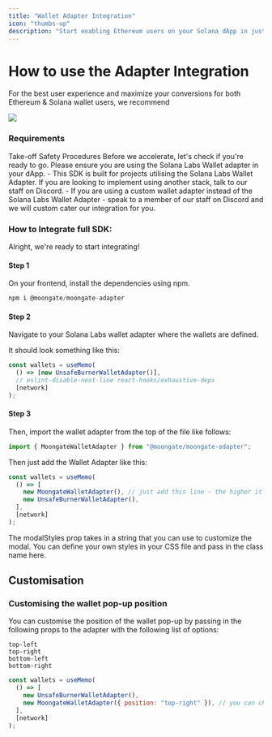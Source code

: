 ```yaml
---
title: "Wallet Adapter Integration"
icon: "thumbs-up"
description: "Start enabling Ethereum users on your Solana dApp in just a few steps. Let&#39;s get cracking."
---
```


# How to use the Adapter Integration
For the best user experience and maximize your conversions for both Ethereum & Solana wallet users, we recommend 
<Frame caption="This is what your user will see once they press the connect wallet button.">
  <img src="/images/wallet-adapter.jpeg" />
</Frame>
<br />

### Requirements
Take-off Safety Procedures Before we accelerate, let's check if you&#39;re ready to go. 
Please ensure you are using the Solana Labs Wallet adapter in
your dApp. - This SDK is built for projects utilising the Solana Labs Wallet Adapter. If you are looking
to implement using another stack, talk to our staff on Discord. - If you are
using a custom wallet adapter instead of the Solana Labs Wallet Adapter - speak
to a member of our staff on Discord and we will custom cater our integration for
you.

### How to Integrate full SDK:

Alright, we&#39;re ready to start integrating!

#### Step 1
On your frontend, install the dependencies using npm.

```javascript
npm i @moongate/moongate-adapter
```

#### Step 2
Navigate to your Solana Labs wallet adapter where the wallets are defined.

It should look something like this:

```javascript
const wallets = useMemo(
  () => [new UnsafeBurnerWalletAdapter()],
  // eslint-disable-next-line react-hooks/exhaustive-deps
  [network]
);
```
#### Step 3
Then, import the wallet adapter from the top of the file like follows:

```javascript
import { MoongateWalletAdapter } from "@moongate/moongate-adapter";
```

Then just add the Wallet Adapter like this:

```javascript
const wallets = useMemo(
  () => [
    new MoongateWalletAdapter(), // just add this line - the higher it is in the array, the higher it will be in the wallet list
    new UnsafeBurnerWalletAdapter(),
  ],
  [network]
);
```

The modalStyles prop takes in a string that you can use to customize the modal. You can define your own styles in your CSS file and pass in the class name here.
## Customisation

### Customising the wallet pop-up position

You can customise the position of the wallet pop-up by passing in the following props to the adapter with the following list of options:

```
top-left
top-right
bottom-left
bottom-right
```

```javascript
const wallets = useMemo(
  () => [
    new UnsafeBurnerWalletAdapter(),
    new MoongateWalletAdapter({ position: "top-right" }), // you can choose the location by passing in the prop here
  ],
  [network]
);
```